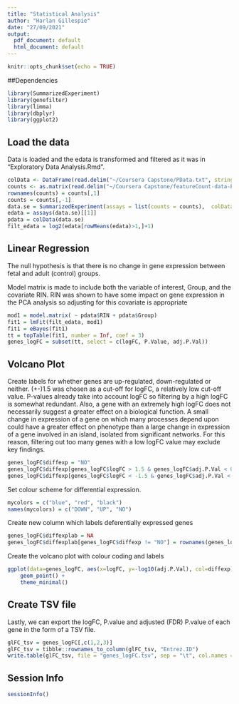 ```yaml
---
title: "Statistical Analysis"
author: "Harlan Gillespie"
date: "27/09/2021"
output:
  pdf_document: default
  html_document: default
---
```


```r
knitr::opts_chunk$set(echo = TRUE)
```

##Dependencies

```r
library(SummarizedExperiment)
library(genefilter)
library(limma)
library(dbplyr)
library(ggplot2)
```


## Load the data

Data is loaded  and the edata is transformed and filtered as it was in "Exploratory Data Analysis.Rmd".

```r
colData <- DataFrame(read.delim("~/Coursera Capstone/PData.txt", stringsAsFactors=TRUE))
counts <- as.matrix(read.delim("~/Coursera Capstone/featureCount-data-ENTREZ.txt"))
rownames(counts) = counts[,1]
counts = counts[,-1]
data.se = SummarizedExperiment(assays = list(counts = counts),  colData = colData)
edata = assays(data.se)[[1]]
pdata = colData(data.se)
filt_edata = log2(edata[rowMeans(edata)>1,]+1)
```



## Linear Regression

The null hypothesis is that there is no change in gene expression between fetal and adult (control) groups.

Model matrix is made to include both the variable of interest, Group, and the covariate RIN. RIN was shown to have some impact on gene expression in the PCA analysis so adjusting for this covariate is appropriate

```r
mod1 = model.matrix( ~ pdata$RIN + pdata$Group)
fit1 = lmFit(filt_edata, mod1)
fit1 = eBayes(fit1)
tt = topTable(fit1, number = Inf, coef = 3)
genes_logFC = subset(tt, select = c(logFC, P.Value, adj.P.Val))

```



## Volcano Plot

Create labels for whether genes are up-regulated, down-regulated or neither. (+-)1.5 was chosen as a cut-off for logFC, a relatively low cut-off value. P-values already take into account logFC so filtering by a high logFC is somewhat redundant. Also, a gene with an extremely high logFC does not necessarily suggest a greater effect on a biological function. A small change in expression of a gene on which many processes depend upon could have a greater effect on phenotype than a large change in expression of a gene involved in an island, isolated from significant networks. For this reason, filtering out too many genes with a low logFC value may exclude key findings.

```r
genes_logFC$diffexp = "NO"
genes_logFC$diffexp[genes_logFC$logFC > 1.5 & genes_logFC$adj.P.Val < 0.05] = "UP"
genes_logFC$diffexp[genes_logFC$logFC < -1.5 & genes_logFC$adj.P.Val < 0.05] = "DOWN"

```


Set colour scheme for differential expression.

```r
mycolors = c("blue", "red", "black")
names(mycolors) = c("DOWN", "UP", "NO")
```

Create new column which labels deferentially expressed genes

```r
genes_logFC$diffexplab = NA
genes_logFC$diffexplab[genes_logFC$diffexp != "NO"] = rownames(genes_logFC)[genes_logFC$diffexp != "NO"]

```


Create the volcano plot with colour coding and labels

```r

ggplot(data=genes_logFC, aes(x=logFC, y=-log10(adj.P.Val), col=diffexp)) + 
    geom_point() +
    theme_minimal()
```


## Create TSV file 

Lastly, we can export the logFC, P.value and adjusted (FDR) P.value of each gene in the form of a TSV file.

```r
glFC_tsv = genes_logFC[,c(1,2,3)]
glFC_tsv = tibble::rownames_to_column(glFC_tsv, "Entrez.ID")
write.table(glFC_tsv, file = "genes_logFC.tsv", sep = "\t", col.names = colnames(glFC_tsv), row.names = FALSE)
```

## Session Info

```r
sessionInfo()
```








